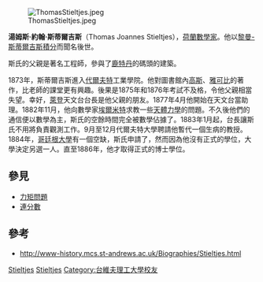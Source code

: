 [[File:ThomasStieltjes.jpeg|right]]

'''湯姆斯·約翰·斯蒂爾吉斯'''（Thomas Joannes Stieltjes）{{BD|1856年|12月29日|1894年|12月31日|catIdx=Stieltjes}}，[[荷蘭|荷蘭]][[數學家|數學家]]。他以[[黎曼－斯蒂尔杰斯积分|黎曼-斯蒂爾吉斯積分]]而聞名後世。

斯氏的父親是著名工程師，參與了[[鹿特丹|鹿特丹]]的碼頭的建築。

1873年，斯蒂爾吉斯進入[[代爾夫特|代爾夫特]]工業學院。他對圖書館內[[高斯|高斯]]、[[雅可比|雅可比]]的著作，比老師的課堂更有興趣。後果是1875年和1876年考試不及格，令他父親相當失望。幸好，[[萊登|萊登]]天文台台長是他父親的朋友。1877年4月他開始在天文台當助理。1882年11月，他向數學家[[埃爾米特|埃爾米特]]求教一些[[天體力學|天體力學]]的問題。不久後他們的通信便以數學為主，斯氏的空餘時間完全被數學佔據了。1883年1月起，台長讓斯氏不用將負責觀測工作。9月至12月代爾夫特大學聘請他暫代一個生病的教授。1884年，[[哥廷根大學|哥廷根大學]]有一個空缺，斯氏申請了，然而因為他沒有正式的學位，大學決定另選一人。直至1886年，他才取得正式的博士學位。

==參見==
*[[力矩問題|力矩問題]]
*[[連分數|連分數]]

==參考==
* http://www-history.mcs.st-andrews.ac.uk/Biographies/Stieltjes.html {{Wayback|url=http://www-history.mcs.st-andrews.ac.uk/Biographies/Stieltjes.html |date=20070927195248 }}

{{Authority control}}
[[Category:荷蘭數學家|Stieltjes]]
[[Category:19世紀數學家|Stieltjes]]
[[Category:台維夫理工大學校友|Category:台維夫理工大學校友]]